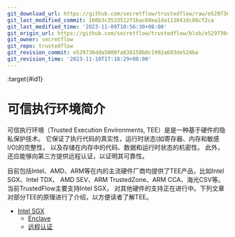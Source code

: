 ```yaml
---
git_download_url: https://github.com/secretflow/trustedflow/raw/e529736dda5000fa638150b0c1992a603de524ba/docs/architecture/tee/index.rst
git_last_modified_commit: 160b3c3533512f1bac68ea1da113841dc88cf2ca
git_last_modified_time: '2023-11-09T10:56:30+08:00'
git_origin_url: https://github.com/secretflow/trustedflow/blob/e529736dda5000fa638150b0c1992a603de524ba/docs/architecture/tee/index.rst
git_owner: secretflow
git_repo: trustedflow
git_revision_commit: e529736dda5000fa638150b0c1992a603de524ba
git_revision_time: '2023-11-10T17:18:29+08:00'
---
```


:target{#id1}

# 可信执行环境简介

可信执行环境（Trusted Execution Environments, TEE）是是一种基于硬件的隐私保护技术。
它保证了执行代码的真实性，运行时状态(如寄存器、内存和敏感I/O)的完整性，
以及存储在内存中的代码、数据和运行时状态的机密性。
此外，还应能够向第三方提供远程认证，以证明其可靠性。

目前包括Intel、AMD、ARM等在内的主流硬件厂商均提供了TEE产品，比如Intel SGX、Intel TDX、
AMD SEV、ARM TrustedZone、ARM CCA、海光CSV等。当前TrustedFlow主要支持Intel SGX，
对其他硬件的支持正在进行中。下列文章对部分TEE的原理进行了介绍，以方便读者了解TEE。

<TableOfContents>


  - [Intel SGX](sgx.mdx)
    - [Enclave](sgx.mdx#enclave)
    - [远程认证](sgx.mdx#remote-attestation)
</TableOfContents>
